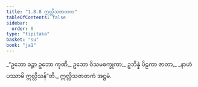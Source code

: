 ```yaml
---
title: "1.8.8 ဣလ္လိသဇာတက"
tableOfContents: false
sidebar:
  order: 8
type: "tipitaka"
basket: "su"
book: "ja1"
---
```



<DynamicBreadcrumb />

<Division number="78" book="ja1" e="ch" v="22" p="18">

<Paragraph number="172" book="ja1">
_“ဥဘော ခဉ္ဇာ ဥဘော ကုဏီ,_  
ဥဘော ဝိသမစက္ခုကာ;_  
ဥဘိန္နံ ပိဠကာ ဇာတာ,_  
_နာဟံ ပဿာမိ ဣလ္လိသန်”တိ._  


</Paragraph>
</Division>

<Paragraph number="173" type="center" book="ja1">
ဣလ္လိသဇာတကံ အဋ္ဌမံ.
</Paragraph>